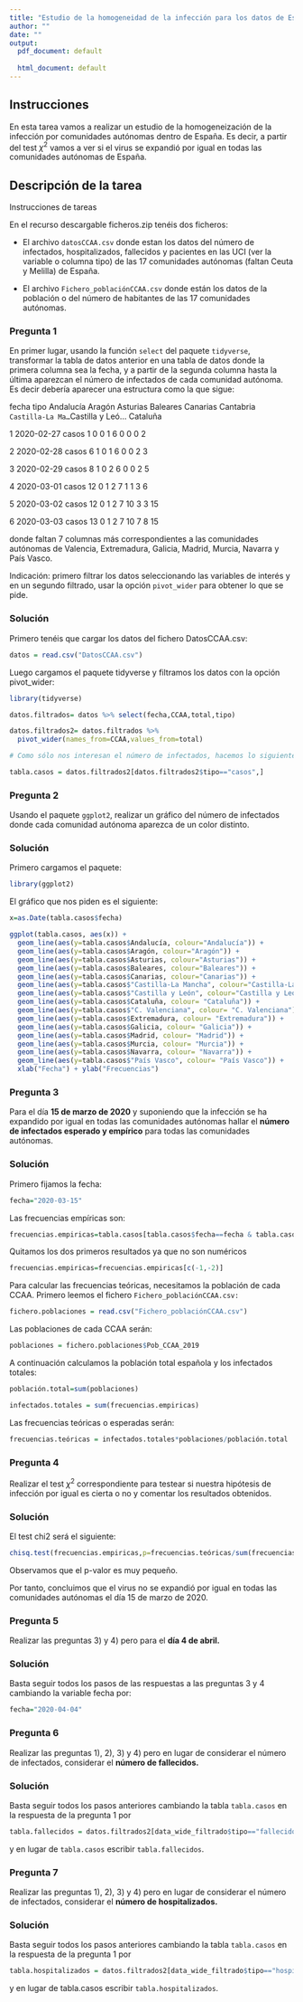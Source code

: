 ```yaml
---
title: "Estudio de la homogeneidad de la infección para los datos de España"
author: ""
date: ""
output:
  pdf_document: default
              
  html_document: default
---
```





## Instrucciones
En esta tarea vamos a realizar un estudio de la homogeneización de la infección por comunidades autónomas dentro de España.
Es decir, a partir del test $\chi^2$ vamos a ver si el virus se expandió por igual en todas las comunidades autónomas de España.


## Descripción de la tarea

Instrucciones de tareas

En el recurso descargable ficheros.zip tenéis dos ficheros:

- El archivo `datosCCAA.csv` donde estan los datos del número de infectados, hospitalizados, fallecidos y pacientes en las UCI (ver la variable o columna tipo) de las 17 comunidades autónomas (faltan Ceuta y Melilla) de España.

- El archivo `Fichero_poblaciónCCAA.csv` donde están los datos de la población o del número de habitantes de las 17 comunidades autónomas.

### Pregunta 1


En primer lugar, usando la función `select` del paquete `tidyverse`, transformar la tabla de datos anterior en una tabla de datos donde la primera columna sea la fecha, y a partir de la segunda columna hasta la última aparezcan el número de infectados de cada comunidad autónoma. Es decir debería aparecer una estructura como la que sigue:

fecha tipo Andalucía Aragón Asturias Baleares Canarias Cantabria `Castilla-La Ma… `Castilla y Leó… Cataluña

<date> <chr> <dbl> <dbl> <dbl> <dbl> <dbl> <dbl> <dbl> <dbl> <dbl>

1 2020-02-27 casos 1 0 0 1 6 0 0 0 2

2 2020-02-28 casos 6 1 0 1 6 0 0 2 3

3 2020-02-29 casos 8 1 0 2 6 0 0 2 5

4 2020-03-01 casos 12 0 1 2 7 1 1 3 6

5 2020-03-02 casos 12 0 1 2 7 10 3 3 15

6 2020-03-03 casos 13 0 1 2 7 10 7 8 15

donde faltan 7 columnas más correspondientes a las comunidades autónomas de Valencia, Extremadura, Galicia, Madrid, Murcia, Navarra y País Vasco.


Indicación:  primero filtrar los datos seleccionando las variables de interés y en un segundo filtrado, usar la opción `pivot_wider` para obtener lo que se pide.

### Solución

Primero tenéis que cargar los datos del fichero DatosCCAA.csv:
```r
datos = read.csv("DatosCCAA.csv")
```


Luego cargamos el paquete tidyverse y filtramos los datos con la opción pivot_wider:
```r
library(tidyverse)

datos.filtrados= datos %>% select(fecha,CCAA,total,tipo)

datos.filtrados2= datos.filtrados %>%
  pivot_wider(names_from=CCAA,values_from=total)

# Como sólo nos interesan el número de infectados, hacemos lo siguiente:

tabla.casos = datos.filtrados2[datos.filtrados2$tipo=="casos",]
```


### Pregunta 2

Usando el paquete `ggplot2`, realizar un gráfico del número de infectados donde cada comunidad autónoma aparezca de un color distinto.

### Solución
Primero cargamos el paquete:
```r
library(ggplot2)
```


El gráfico que nos piden es el siguiente:
```r
x=as.Date(tabla.casos$fecha)

ggplot(tabla.casos, aes(x)) +     
  geom_line(aes(y=tabla.casos$Andalucía, colour="Andalucía")) +
  geom_line(aes(y=tabla.casos$Aragón, colour="Aragón")) +
  geom_line(aes(y=tabla.casos$Asturias, colour="Asturias")) +
  geom_line(aes(y=tabla.casos$Baleares, colour="Baleares")) +
  geom_line(aes(y=tabla.casos$Canarias, colour="Canarias")) +
  geom_line(aes(y=tabla.casos$"Castilla-La Mancha", colour="Castilla-La Mancha")) +
  geom_line(aes(y=tabla.casos$"Castilla y León", colour="Castilla y León")) +
  geom_line(aes(y=tabla.casos$Cataluña, colour= "Cataluña")) +
  geom_line(aes(y=tabla.casos$"C. Valenciana", colour= "C. Valenciana")) +
  geom_line(aes(y=tabla.casos$Extremadura, colour= "Extremadura")) +
  geom_line(aes(y=tabla.casos$Galicia, colour= "Galicia")) +
  geom_line(aes(y=tabla.casos$Madrid, colour= "Madrid")) +
  geom_line(aes(y=tabla.casos$Murcia, colour= "Murcia")) +
  geom_line(aes(y=tabla.casos$Navarra, colour= "Navarra")) +
  geom_line(aes(y=tabla.casos$"País Vasco", colour= "País Vasco")) +
  xlab("Fecha") + ylab("Frecuencias") 
```

### Pregunta 3

Para el día **15 de marzo de 2020** y suponiendo que la infección se ha expandido por igual en todas las comunidades autónomas hallar el **número de infectados esperado y empírico** para todas las comunidades autónomas.


### Solución

Primero fijamos la fecha:
```r
fecha="2020-03-15"
```


Las frecuencias empíricas son:
```r
frecuencias.empiricas=tabla.casos[tabla.casos$fecha==fecha & tabla.casos$tipo=="casos",]
```


Quitamos los dos primeros resultados ya que no son numéricos
```r
frecuencias.empiricas=frecuencias.empiricas[c(-1,-2)]
```

Para calcular las frecuencias teóricas, necesitamos la población de cada CCAA. Primero leemos el fichero `Fichero_poblaciónCCAA.csv:`
```r
fichero.poblaciones = read.csv("Fichero_poblaciónCCAA.csv")
```

Las poblaciones de cada CCAA serán:
```r
poblaciones = fichero.poblaciones$Pob_CCAA_2019
```


A continuación calculamos la población total española y los infectados totales:
```r
población.total=sum(poblaciones)

infectados.totales = sum(frecuencias.empiricas)
```


Las frecuencias teóricas o esperadas serán:
```r
frecuencias.teóricas = infectados.totales*poblaciones/población.total
```

### Pregunta 4

Realizar el test $\chi^2$ correspondiente para testear si nuestra hipótesis de infección por igual es cierta o no y comentar los resultados obtenidos.

### Solución
El test chi2 será el siguiente:
```r
chisq.test(frecuencias.empiricas,p=frecuencias.teóricas/sum(frecuencias.teóricas))
```

Observamos que el p-valor es muy pequeño.

Por tanto, concluimos que el virus no se expandió por igual en todas las comunidades autónomas el día 15 de marzo de 2020.

### Pregunta 5

Realizar las preguntas 3) y 4) pero para el **día 4 de abril.**


### Solución
Basta seguir todos los pasos de las respuestas a las preguntas 3 y 4 cambiando la variable fecha por:
```r
fecha="2020-04-04"
```

### Pregunta 6

Realizar las preguntas 1), 2), 3) y 4) pero en lugar de considerar el número de infectados, considerar el **número de fallecidos.**

### Solución
Basta seguir todos los pasos anteriores cambiando la tabla `tabla.casos` en la respuesta de la pregunta 1 por
```r
tabla.fallecidos = datos.filtrados2[data_wide_filtrado$tipo=="fallecidos",]
```
y en lugar de `tabla.casos` escribir `tabla.fallecidos`.

### Pregunta 7

Realizar las preguntas 1), 2), 3) y 4) pero en lugar de considerar el número de infectados, considerar el **número de hospitalizados.**

### Solución
Basta seguir todos los pasos anteriores cambiando la tabla `tabla.casos` en la respuesta de la pregunta 1 por
```r
tabla.hospitalizados = datos.filtrados2[data_wide_filtrado$tipo=="hospitalizados",]
```
y en lugar de tabla.casos escribir `tabla.hospitalizados`.